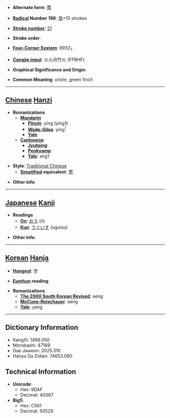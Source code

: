 * '''Alternate form''': [[莺]]

* '''[[Wiktionary:Chinese radical index| Radical]] Number 196''': [[Wiktionary:Chinese radical index 鳥|鳥]]+10 strokes

* '''[[Wiktionary:Chinese total strokes index|Stroke number]]''': [[Wiktionary:Chinese total strokes index 21|21]]

* '''Stroke order''': 

* '''[[Wiktionary:Chinese four corner index|Four-Corner System]]''': 9932<sub>7</sub>

* '''[[Wiktionary:Chinese Cangjie index|Cangjie input]]''': 火火月竹火 (FFBHF)

* '''Graphical Significance and Origin''': 

* '''Common Meaning''': oriole, green finch

----

== [[Chinese]] [[Hanzi]] ==

* '''Romanizations'''
** '''[[Mandarin]]'''
*** '''[[Pinyin]]''': yīng (ying1)
*** '''[[Wade-Giles]]''': ying<sup>1</sup>
*** '''[[Yale]]''': 
** '''[[Cantonese]]'''
*** '''[[Jyutping]]''':
*** '''[[Penkyamp]]''': 
*** '''[[Yale]]''': ang1

* '''Style''': [[Traditional Chinese]] 
** '''[[Simplified Chinese|Simplified]] equivalent''': [[莺]]

* '''Other info''': 

----

== [[Japanese]] [[Kanji]] ==

* '''Readings'''
** '''[[On]]''': [[おう]] (ō)
** '''[[Kun]]''': [[うぐいす]] (uguisu)

* '''Other info''':  

----

== [[Korean]] [[Hanja]] ==

* '''[[Hangeul]]''': 앵

* '''[[Eumhun]] reading''': 

* '''Romanizations'''
** '''[[The 2000 South Korean Revised Romanization|The 2000 South Korean Revised]]''': aeng
** '''[[McCune-Reischauer]]''': aeng
** '''[[Yale]]''': yang

----

== Dictionary Information ==

* KangXi: 1496.050
* Morobashi: 47169
* Dae Jaweon: 2025.310
* Hanyu Da Zidian: 74653.090

== Technical Information ==

* '''Unicode''':
** Hex: 9DAF
** Decimal: 40367
* '''Big5''':
** Hex: C561
** Decimal: 50529